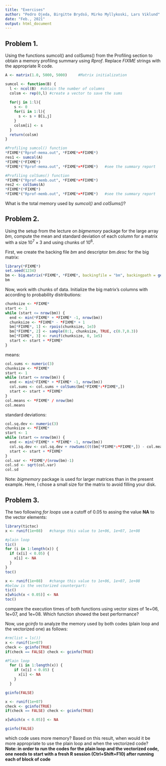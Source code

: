 ```yaml
---
title: "Exercises"
author: "Pedro Ojeda, Birgitte Brydsö, Mirko Myllykoski, Lars Viklund"
date: "Feb., 2021"
output: html_document
---
```


## Problem 1. 

Using the functions sumcol() and colSums() from the Profiling section to obtain a memory profiling summary using *Rprof*. Replace *FIXME* strings with the 
appropriate R code.

```r

A <- matrix(1.0, 5000, 5000)     #Matrix initialization

sumcol <- function(B) {
  l <- ncol(B)  #obtain the number of columns
  colsm <- rep(0,l) #create a vector to save the sums
  
  for(j in 1:l){  
    s <- 0
    for(i in 1:l){
      s <- s + B[i,j]
    }
    colsm[i] <- s
  }
  return(colsm)
}

#Profiling sumcol() function
*FIXME*("Rprof-mema.out", *FIXME*=*FIXME*)
res1 <- sumcol(A)
*FIXME*(*FIXME*)
*FIXME*("Rprof-mema.out", *FIXME*=*FIXME*)   #see the summary report

#Profiling colSums() function
*FIXME*("Rprof-memb.out", *FIXME*=*FIXME*)
res2 <- colSums(A)
*FIXME*(*FIXME*)
*FIXME*("Rprof-memb.out", *FIXME*=*FIXME*)   #see the summary report
```

What is the total memory used by *sumcol()* and *colSums()*?

## Problem 2.

Using the setup from the lecture on *bigmemory* package for the large array *bm*,
compute the mean and standard deviation of each column for a matrix with a size
$10^7 \times 3$ and using chunks of $10^6$.

First, we create the backing file *bm* and descriptor *bm.desc* for the big matrix:

```r
library(*FIXME*)
set.seed(1234)
bm <- big.matrix(*FIXME*, *FIXME*, backingfile = "bm", backingpath = getwd())
bm
```

Now, work with chunks of data. Initialize the big matrix's columns with according to probability distributions:

```r
chunksize <- *FIXME*
start <- 1
while (start <= nrow(bm)) {
  end <- min(*FIXME* + *FIXME* -1, nrow(bm))
  chunksize <- *FIXME* - *FIXME* + 1
  bm[*FIXME*, 1] <- rpois(chunksize, 1e3)
  bm[*FIXME*, 2] <- sample(0:1, chunksize, TRUE, c(0.7,0.3))
  bm[*FIXME*, 3] <- runif(chunksize, 0, 1e5)
  start <- start + *FIXME*
}
```

means:

```r
col.sums <- numeric(3)
chunksize <- *FIXME*
start <- 1
while (start <= nrow(bm)) {
  end <- min(*FIXME* + *FIXME* -1, nrow(bm))
  col.sums <- col.sums + colSums(bm[*FIXME*:*FIXME*,])
  start <- start + *FIXME*
}
col.means <- *FIXME* / nrow(bm)
col.means
```


standard deviations:

```r
col.sq.dev <- numeric(3)
chunksize <- *FIXME*
start <- 1
while (start <= nrow(bm)) {
  end <- min(*FIXME* + *FIXME* -1, nrow(bm))
  col.sq.dev <- col.sq.dev + rowSums((t(bm[*FIXME*:*FIXME*,]) - col.means) ^2)
  start <- start + *FIXME*
}
col.var <- *FIXME*/(nrow(bm)-1)
col.sd <- sqrt(col.var)
col.sd
```

Note: *bigmemory* package is used for larger matrices than in the present 
example. Here, I chose a small size for the matrix to avoid filling your 
disk.


## Problem 3.

The two following *for loops* use a cutoff of 0.05 to assing the value **NA** to the vector elements:

```r
library(tictoc)
x <- runif(1e+08)   #change this value to 1e+06, 1e+07, 1e+08         

#plain loop
tic()
for (i in 1:length(x)) {
  if (x[i] < 0.05) {
    x[i] <- NA
  }
}
toc()

x <- runif(1e+08)   #change this value to 1e+06, 1e+07, 1e+08
#below is the vectorized counterpart:
tic()
x[which(x < 0.05)] <- NA 
toc()
```

compare the execution times of both functions using vector sizes of 1e+06, 1e+07, and 1e+08. Which function showed the best performance?

Now, use *gcinfo* to analyze the memory used by both codes (plain loop and the vectorized one) as follows: 

```r
#rm(list = ls())
x <- runif(1e+07)
check <- gcinfo(TRUE)
if(check == FALSE) check <- gcinfo(TRUE)

#Plain loop
  for (i in 1:length(x)) {
    if (x[i] < 0.05) {
      x[i] <- NA
    }
  }

gcinfo(FALSE)
```

```r
x <- runif(1e+07)
check <- gcinfo(TRUE)
if(check == FALSE) check <- gcinfo(TRUE)

x[which(x < 0.05)] <- NA 

gcinfo(FALSE)
```

which code uses more memory? Based on this result, when would it be more appropriate to use the plain loop and when the vectorized code? **Note: in order to run the codes for the plain loop and the vectorized code, one needs to start with a fresh R session (Ctrl+Shift+F10) after running each of block of code**
